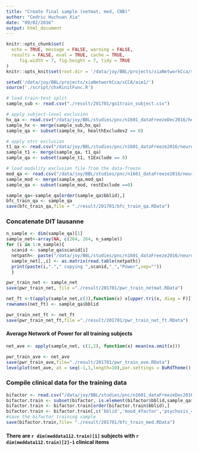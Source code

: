 ```yaml
---
title: "Create final sample (netmat, med, CNB)"
author: "Cedric Huchuan Xia"
date: "09/02/2016"
output: html_document
---
```


```r
knitr::opts_chunk$set(
  echo = TRUE, message = FALSE, warning = FALSE,
  results = FALSE, eval = TRUE, cache = TRUE,
	 fig.width = 7, fig.height = 7, tidy = TRUE
)
knitr::opts_knit$set(root.dir = '/data/joy/BBL/projects/xiaNetworkCca/sCCA/aim1/')
```


```r
setwd('/data/joy/BBL/projects/xiaNetworkCca/sCCA/aim1/')
source('./script/chxRinitFunc.R')
```

```r
# load train-test split
sample_sub <- read.csv("./result/201701/go1train_subject.csv")

# apply subject-level exclusion
hx_qa <- read.csv("/data/joy/BBL/studies/pnc/n1601_dataFreezeDec2016/health/n1601_health_20161214.csv")
sample_hx <- merge(sample_sub,hx_qa)
sample_qa <- subset(sample_hx, healthExcludev2 == 0)

# apply strc exclusion
t1_qa <- read.csv("/data/joy/BBL/studies/pnc/n1601_dataFreeze2016/neuroimaging/t1struct/n1601_t1QaData_v2.csv")
sample_t1 <- merge(sample_qa, t1_qa)
sample_qa <- subset(sample_t1, t1Exclude == 0)

# load modality exclusion file from the data-freeze
mod_qa <- read.csv("/data/joy/BBL/studies/pnc/n1601_dataFreeze2016/neuroimaging/rest/n1601_RestQAData.csv")
sample_mod <- merge(sample_qa,mod_qa)
sample_qa <- subset(sample_mod, restExclude ==0)

sample_qa<-sample_qa[order(sample_qa$bblid),]
bfc_train_qa <- sample_qa
save(bfc_train_qa,file = "./result/201701/bfc_train_qa.RData")
```


### Concatenate DIT lausanne
```r
n_sample <- dim(sample_qa)[1]
sample_net<-array(NA, c(264, 264, n_sample))
for (i in 1:n_sample){
  scanid <- sample_qa$scanid[i]
  netpath<- paste("/data/joy/BBL/studies/pnc/n1601_dataFreeze2016/neuroimaging/rest/restNetwork_264PowerPNC/264PowerPNCNetworks/",scanid,"_264PowerPNC_network.txt",sep="")
  sample_net[,,i] <- as.matrix(read.table(netpath))
  print(paste(i,"."," copying ",scanid,"_","Power",sep=""))
  }
```

```r
pwr_train_net <- sample_net
save(pwr_train_net, file ="./result/201701/pwr_train_netmat.RData")
```

```r
net_ft <-t(apply(sample_net,c(3),function(x) x[upper.tri(x, diag = F)]))
rownames(net_ft) <- sample_qa$bblid

pwr_train_net_ft <- net_ft
save(pwr_train_net_ft,file ="./result/201701/pwr_train_net_ft.RData")
```

#### Average Network of Power for all training subjects
```r
net_ave <- apply(sample_net, c(1,2), function(x) mean(na.omit(x)))

pwr_train_ave <- net_ave
save(pwr_train_ave,file="./result/201701/pwr_train_ave.RData")
levelplot(net_ave, at = seq(-1,1,length=10),par.settings = BuRdTheme(),xlab='',ylab='',main="Power Train Set")
```



### Compile clinical data for the training data 
``` r
bifactor <- read.csv("/data/joy/BBL/studies/pnc/n1601_dataFreezeDec2016/clinical/n1601_goassess_clinical_factor_scores_20161212.csv")
bifactor.train <- subset(bifactor, is.element(bifactor$bblid,sample_qa$bblid)) 
bifactor.train <- bifactor.train[order(bifactor.train$bblid),]
bifactor.train <- bifactor.train[,c('bblid','mood_4factor','psychosis_4factor','externalizing_4factor','phobias_4factor','overall_psychopathology_4factor')]
#save the bifactor training sample
save(bifactor.train,file= "./result/201701/bfc_train_med.RData")
```
#### There are `r dim(meddata112.train)[1]` subjects with `r dim(meddata112.train)[2]-1` clinical items
